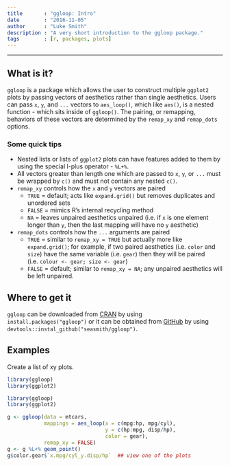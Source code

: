 ```yaml
---
title       : "ggloop: Intro"
date        : "2016-11-05"
author      : "Luke Smith"
description : "A very short introduction to the ggloop package."
tags        : [r, packages, plots]
---
```

___

## What is it? 
`ggloop` is a package which allows the user to construct multiple `ggplot2` plots by passing vectors of aesthetics rather than single aesthetics. Users can pass `x`, `y`, and `...` vectors to `aes_loop()`, which like `aes()`, is a nested function - which sits inside of `ggloop()`. The pairing, or remapping, behaviors of these vectors are determined by the `remap_xy` and `remap_dots` options.  

### Some quick tips

* Nested lists or lists of `ggplot2` plots can have features added to them by using the special l-plus operator - `%L+%`.
* All vectors greater than length one which are passed to `x`, `y`, or `...` must be wrapped by `c()` and must not contain any nested `c()`.
* `remap_xy` controls how the `x` and `y` vectors are paired
    * `TRUE` = default; acts like `expand.grid()` but removes duplicates and unordered sets
    * `FALSE` = mimics R's internal recycling method
    * `NA` = leaves unpaired aesthetics unpaired (i.e. if `x` is one element longer than `y`, then the last mapping will have no `y` aesthetic)
* `remap_dots` controls how the `...` arguments are paired
    * `TRUE` = similar to `remap_xy = TRUE` but actually more like `expand.grid()`; for example, if two paired aesthetics (i.e. `color` and `size`) have the same variable (i.e. `gear`) then they will be paired (i.e. `colour <- gear; size <- gear`)
    * `FALSE` = default; similar to `remap_xy = NA`; any unpaired aesthetics will be left unpaired.


## Where to get it 


`ggloop` can be downloaded from [CRAN](https://cran.r-project.org/package=ggloop) by using `install.packages("ggloop")` or it can be obtained from [GitHub](https://github.com/seasmith/ggloop) by using `devtools::instal_github("seasmith/ggloop")`.

## Examples

Create a list of xy plots.
```r
library(ggloop)
library(ggplot2)
```

```r
library(ggloop)
library(ggplot2)

g <- ggloop(data = mtcars, 
            mappings = aes_loop(x = c(mpg:hp, mpg/cyl), 
                                y = c(hp:mpg, disp/hp),
                                color = gear), 
            remap_xy = FALSE)
g <- g %L+% geom_point()
g$color.gear$`x.mpg/cyl_y.disp/hp`  ## view one of the plots
```
